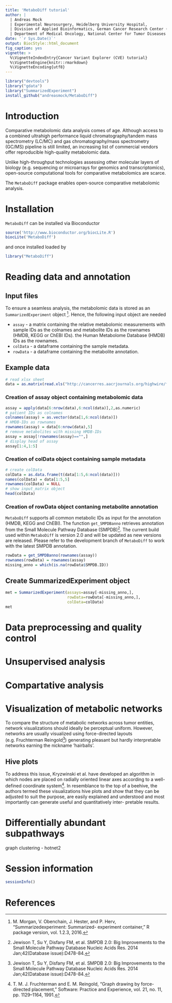 ```yaml
---
title: 'MetaboDiff tutorial'
author: | 
  | Andreas Mock
  | Experimental Neurosurgery, Heidelberg University Hospital,
  | Division of Applied Bioinformatics, German Cancer Research Center (DFKZ) Heidelberg &
  | Department of Medical Oncology, National Center for Tumor Diseases (NCT) Heidelberg
date: '`r Sys.Date()`'
output: BiocStyle::html_document
fig_caption: yes
vignette: >
  %\VignetteIndexEntry{Cancer Variant Explorer (CVE) tutorial}
  %\VignetteEngine{knitr::rmarkdown}
  %\VignetteEncoding{utf8}
---
```


```r
library("devtools")
library("gdata")
library("SummarizedExperiment")
install_github("andreasmock/MetaboDiff")
```

# Introduction

Comparative metabolomic data analysis comes of age. Although access to a combined ultrahigh performance liquid chromatography/tandem mass spectrometry (LC/MC) and gas chromatography/mass spectrometry (GC/MS) pipeline is still limited, an increasing list of commercial vendors offer reproducible high-quality metabolomic data. 

Unlike high-throughput technologies assessing other molecular layers of biology (e.g. sequencing or microarrays for genomics and transcriptomics), open-source computational tools for comparative metabolomics are scarce.

The `MetaboDiff` package enables open-source comparative metabolomic analysis.

# Installation

`MetaboDiff` can be installed via Bioconductor

```r
source('http://www.bioconductor.org/biocLite.R')
biocLite('MetaboDiff')
```

and once installed loaded by

```r
library("MetaboDiff")
```

# Reading data and annotation

## Input files
To ensure a seamless analysis, the metabolomic data is stored as an `SummarizedExperiment` object [^1]. Hence, the following input object are needed 

- `assay` - a matrix containing the relative metabolomic measurements with sample IDs as the colnames and metabolite IDs as the rownames (HMDB, KEGG or ChEBI IDs). 
the Human Metabolome Database (HMDB) IDs as the rownames.
- `colData` - a dataframe containing the sample metadata.
- `rowData` - a dataframe containing the metabolite annotation.

## Example data

```r
# read xlsx sheet 
data = as.matrix(read.xls("http://cancerres.aacrjournals.org/highwire/filestream/291231/field_highwire_adjunct_files/2/132870_2_supp_2886796_nkp7r4.xlsx",sheet=2))
```

### Creation of assay object containing metabolomic data

```r
assay = apply(data[6:nrow(data),6:ncol(data)],2,as.numeric)
# patient IDs as colnames
colnames(assay) = as.vector(data[1,6:ncol(data)])
# HMDB-IDs as rownames
rownames(assay) = data[6:nrow(data),5]
# remove metabolites with missing HMDB-IDs
assay = assay[!rownames(assay)=="",]
# display head of assay
assay[1:4,1:5]
```

### Creation of colData object containing sample metadata

```r
# create colData
colData = as.data.frame(t(data[1:5,6:ncol(data)]))
names(colData) = data[1:5,5]
rownames(colData) = NULL
# show input_matrix object
head(colData)
```

### Creation of rowData object contaning metabolite annotation

`MetaboDiff` supports all common metabolic IDs as input for the annotation (HMDB, KEGG and ChEBI). The function `get_SMPDBanno` retrieves annotation from the Small Molecule Pathway Database (SMPDB)[^2]. The current build used within `MetaboDiff` is version 2.0 and will be updated as new versions are released. Please refer to the development branch of `MetaboDiff` to work with the latest SMPDB annotation.

```r
rowData = get_SMPDBanno(rownames(assay))
rownames(rowData) = rownames(assay)
missing_anno = which(is.na(rowData$SMPDB.ID))
```

## Create SummarizedExperiment object

```r
met = SummarizedExperiment(assays=assay[-missing_anno,],
                           rowData=rowData[-missing_anno,],
                           colData=colData)
met
```

# Data preprocessing and quality control

# Unsupervised analysis

# Compartative analysis

# Visualization of metabolic networks

To compare the structure of metabolic networks across tumor entities, network visualizations should ideally be perceptual uniform. However, networks are usually visualized using force-directed layouts (e.g. Fruchterman Reingold[^2]) generating pleasant but hardly interpretable networks earning the nickname ’hairballs’.

## Hive plots

To address this issue, Kryzwinski et al. have developed an algorithm in which nodes are placed on radially oriented linear axes according to a well-defined coordinate system[^3]. In resemblance to the top of a beehive, the authors termed these visualizations hive plots and show that they can be adjusted to suit the purpose, are easily explained and understood and most importantly can generate useful and quantitatively inter- pretable results.

# Differentially abundant subpathways

graph clustering - hotnet2 

# Session information

```r
sessionInfo()
```

# References
[^1]: M. Morgan, V. Obenchain, J. Hester, and P. Herv, “Summarizedexperiment: Summarized- experiment container,” R package version, vol. 1.2.3, 2016.

[^2]: Jewison T, Su Y, Disfany FM, et al. SMPDB 2.0: Big Improvements to the Small Molecule Pathway Database Nucleic Acids Res. 2014 Jan;42(Database issue):D478-84.

[^3]: T. M. J. Fruchterman and E. M. Reingold, “Graph drawing by force-directed placement,” Software: Practice and Experience, vol. 21, no. 11, pp. 1129–1164, 1991.

[^4]: M. Krzywinski, I. Birol, S. J. M. Jones, and M. A. Marra, “Hive plots–rational approach to visualizing networks.,” Briefings in Bioinformatics, vol. 13, pp. 627–644, Sept. 2012.


